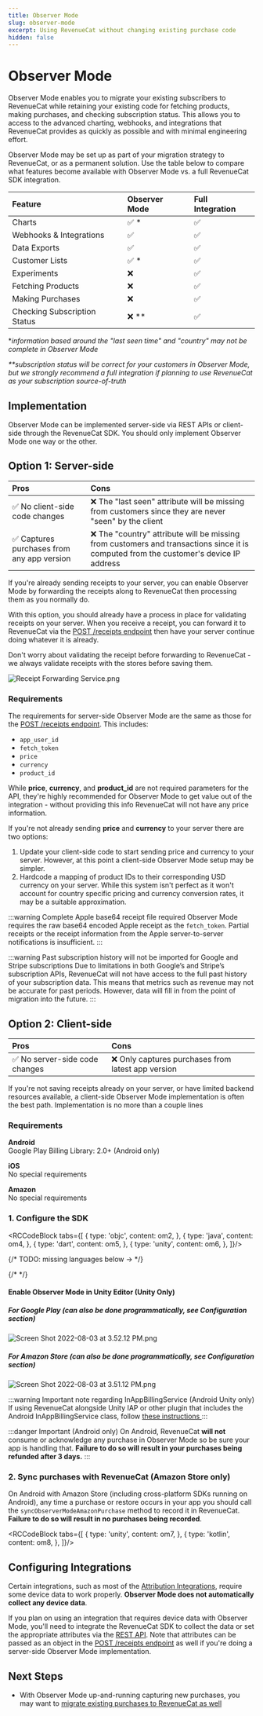 ```yaml
---
title: Observer Mode
slug: observer-mode
excerpt: Using RevenueCat without changing existing purchase code
hidden: false
---
```


# Observer Mode

Observer Mode enables you to migrate your existing subscribers to RevenueCat while retaining your existing code for fetching products, making purchases, and checking subscription status. This allows you to access to the advanced charting, webhooks, and integrations that RevenueCat provides as quickly as possible and with minimal engineering effort.

Observer Mode may be set up as part of your migration strategy to RevenueCat, or as a permanent solution. Use the table below to compare what features become available with Observer Mode vs. a full RevenueCat SDK integration.

| Feature                      | Observer Mode | Full Integration |
| :--------------------------- | :------------ | :--------------- |
| Charts                       | ✅ \*         | ✅               |
| Webhooks & Integrations      | ✅            | ✅               |
| Data Exports                 | ✅            | ✅               |
| Customer Lists               | ✅ \*         | ✅               |
| Experiments                  | ❌            | ✅               |
| Fetching Products            | ❌            | ✅               |
| Making Purchases             | ❌            | ✅               |
| Checking Subscription Status | ❌ \*\*       | ✅               |

\*_information based around the "last seen time" and "country" may not be complete in Observer Mode_

_\*\*subscription status will be correct for your customers in Observer Mode, but we strongly recommend a full integration if planning to use RevenueCat as your subscription source-of-truth_

## Implementation

Observer Mode can be implemented server-side via REST APIs or client-side through the RevenueCat SDK. You should only implement Observer Mode one way or the other.

## Option 1: Server-side

| Pros                                       | Cons                                                                                                                                  |
| :----------------------------------------- | :------------------------------------------------------------------------------------------------------------------------------------ |
| ✅ No client-side code changes             | ❌ The "last seen" attribute will be missing from customers since they are never "seen" by the client                                 |
| ✅ Captures purchases from any app version | ❌ The "country" attribute will be missing from customers and transactions since it is computed from the customer's device IP address |

If you're already sending receipts to your server, you can enable Observer Mode by forwarding the receipts along to RevenueCat then processing them as you normally do.

With this option, you should already have a process in place for validating receipts on your server. When you receive a receipt, you can forward it to RevenueCat via the [POST /receipts endpoint](https://docs.revenuecat.com/reference/receipts) then have your server continue doing whatever it is already.

Don't worry about validating the receipt before forwarding to RevenueCat - we always validate receipts with the stores before saving them.

![](https://files.readme.io/0925a4c-Receipt_Forwarding_Service.png "Receipt Forwarding Service.png")

### Requirements

The requirements for server-side Observer Mode are the same as those for the [POST /receipts endpoint](https://docs.revenuecat.com/reference/receipts). This includes:

- `app_user_id`
- `fetch_token`
- `price`
- `currency`
- `product_id`

While **price**, **currency**, and **product_id** are not required parameters for the API, they're highly recommended for Observer Mode to get value out of the integration - without providing this info RevenueCat will not have any price information.

If you're not already sending **price** and **currency** to your server there are two options:

1. Update your client-side code to start sending price and currency to your server. However, at this point a client-side Observer Mode setup may be simpler.
2. Hardcode a mapping of product IDs to their corresponding USD currency on your server. While this system isn't perfect as it won't account for country specific pricing and currency conversion rates, it may be a suitable approximation.

:::warning Complete Apple base64 receipt file required
Observer Mode requires the raw base64 encoded Apple receipt as the `fetch_token`. Partial receipts or the receipt information from the Apple server-to-server notifications is insufficient.
:::

:::warning Past subscription history will not be imported for Google and Stripe subscriptions
Due to limitations in both Google’s and Stripe’s subscription APIs, RevenueCat will not have access to the full past history of your subscription data. This means that metrics such as revenue may not be accurate for past periods. However, data will fill in from the point of migration into the future.
:::

## Option 2: Client-side

| Pros                           | Cons                                               |
| :----------------------------- | :------------------------------------------------- |
| ✅ No server-side code changes | ❌ Only captures purchases from latest app version |

If you're not saving receipts already on your server, or have limited backend resources available, a client-side Observer Mode implementation is often the best path. Implementation is no more than a couple lines

### Requirements

**Android**  
Google Play Billing Library: 2.0+ (Android only)

**iOS**  
No special requirements

**Amazon**  
No special requirements

### 1. Configure the SDK



<RCCodeBlock tabs={[
    {
        type: 'objc',
        content: om2,
    },
    {
        type: 'java',
        content: om4,
    },
    {
        type: 'dart',
        content: om5,
    },
    {
        type: 'unity',
        content: om6,
    },
]}/>

{/* TODO: missing languages below -> */}

{/* <!-- [block:file]
[
  {
    "language": "swift",
    "name": "Swift",
    "file": "projects/iOS/DocsTester/Sources/DocsTester/DocsTester.swift",
    "region": "Observer mode configuration"
  },
  {
    "language": "objectivec",
    "name": "Objective-C",
    "file": "code_blocks/➡️ Migrating To RevenueCat/observer-mode_2.m"
  },
  {
    "language": "kotlin",
    "name": "Kotlin (Play Store)",
    "file": "projects/android/app/src/main/java/com/revenuecat/docstester/MainApplicationOnlyPlayStoreObserverMode.kt",
    "region": "Observer mode configuration"
  },
  {
    "language": "kotlin",
    "name": "Kotlin (Play Store + Amazon Appstore)",
    "file": "projects/android/app/src/main/java/com/revenuecat/docstester/MainApplicationObserverMode.kt",
    "region": "Observer mode configuration"
  },
  {
    "language": "java",
    "name": "Java",
    "file": "code_blocks/➡️ Migrating To RevenueCat/observer-mode_4.java"
  },
  {
    "language": "dart",
    "name": "Flutter",
    "file": "code_blocks/➡️ Migrating To RevenueCat/observer-mode_5.dart"
  },
  {
    "language": "csharp",
    "name": "Unity",
    "file": "code_blocks/➡️ Migrating To RevenueCat/observer-mode_6.cs"
  }
]
[/block] --> */}

#### Enable Observer Mode in Unity Editor (Unity Only)

##### For Google Play (can also be done programmatically, see Configuration section)

![](https://files.readme.io/9fa8a00-Screen_Shot_2022-08-03_at_3.52.12_PM.png "Screen Shot 2022-08-03 at 3.52.12 PM.png")

##### For Amazon Store (can also be done programmatically, see Configuration section)

![](https://files.readme.io/3e32059-Screen_Shot_2022-08-03_at_3.51.12_PM.png "Screen Shot 2022-08-03 at 3.51.12 PM.png")

:::warning Important note regarding InAppBillingService (Android Unity only)
If using RevenueCat alongside Unity IAP or other plugin that includes the Android InAppBillingService class, follow [these instructions ](doc:unity#installation-with-unity-iap-side-by-side)
:::

:::danger Important (Android only)
On Android, RevenueCat **will not** consume or acknowledge any purchase in Observer Mode so be sure your app is handling that. **Failure to do so will result in your purchases being refunded after 3 days.**
:::


### 2. Sync purchases with RevenueCat (Amazon Store only)

On Android with Amazon Store (including cross-platform SDKs running on Android), any time a purchase or restore occurs in your app you should call the `syncObserverModeAmazonPurchase` method to record it in RevenueCat. **Failure to do so will result in no purchases being recorded**.


<RCCodeBlock tabs={[
    {
        type: 'unity',
        content: om7,
    },
    {
        type: 'kotlin',
        content: om8,
    },
]}/>


## Configuring Integrations

Certain integrations, such as most of the [Attribution Integrations](https://docs.revenuecat.com/docs/attribution), require some device data to work properly. **Observer Mode does not automatically collect any device data**.

If you plan on using an integration that requires device data with Observer Mode, you'll need to integrate the RevenueCat SDK to collect the data or set the appropriate attributes via the [REST API](https://docs.revenuecat.com/reference/update-subscriber-attributes). Note that attributes can be passed as an object in the [POST /receipts endpoint](https://docs.revenuecat.com/reference/receipts) as well if you're doing a server-side Observer Mode implementation.

## Next Steps

- With Observer Mode up-and-running capturing new purchases, you may want to [migrate existing purchases to RevenueCat as well ](doc:migrating-existing-subscriptions)
